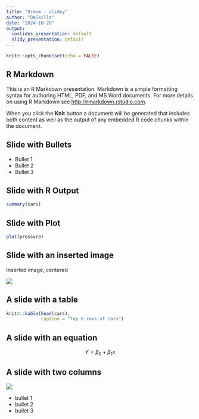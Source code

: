 ```yaml
---
title: "Urmom - slidey"
author: "DaSkillz"
date: "2024-10-20"
output:
  ioslides_presentation: default
  slidy_presentation: default
---
```


```r
knitr::opts_chunk$set(echo = FALSE)
```

## R Markdown

This is an R Markdown presentation. Markdown is a simple formatting syntax for authoring HTML, PDF, and MS Word documents. For more details on using R Markdown see <http://rmarkdown.rstudio.com>.

When you click the **Knit** button a document will be generated that includes both content as well as the output of any embedded R code chunks within the document.

## Slide with Bullets

- Bullet 1
- Bullet 2
- Bullet 3

## Slide with R Output

```r
summary(cars)
```

## Slide with Plot

```r
plot(pressure)
```

## Slide with an inserted image {.flexbox .vcenter}

Inserted image, centered

![](sunstar.png)

## A slide with a table

```r
knitr::kable(head(cars),
             caption = "Top 6 rows of cars")
```

## A slide with an equation

$$ Y = \beta_0 + \beta_1x $$

## A slide with two columns {.columns-2}

![](sunstar.png)

- bullet 1
- bullet 2
- bullet 3